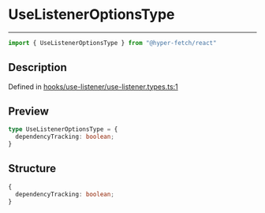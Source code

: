 

# UseListenerOptionsType

<div class="api-docs__separator" data-reactroot="">

---

</div><div class="api-docs__import" data-reactroot="">

```ts
import { UseListenerOptionsType } from "@hyper-fetch/react"
```

</div><div class="api-docs__section">

## Description

</div><div class="api-docs__description"><span class="api-docs__do-not-parse">



</span></div><p class="api-docs__definition">

Defined in [hooks/use-listener/use-listener.types.ts:1](https://github.com/BetterTyped/hyper-fetch/blob/cc329b91/packages/react/src/hooks/use-listener/use-listener.types.ts#L1)

</p><div class="api-docs__section">

## Preview

</div><div class="api-docs__preview type">

```ts
type UseListenerOptionsType = {
  dependencyTracking: boolean; 
}
```

</div><div class="api-docs__section">

## Structure

</div><div class="api-docs__returns">

```ts
{
  dependencyTracking: boolean;
}
```

</div>